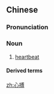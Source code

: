 ==Chinese==
{{zh-forms}}

===Pronunciation===
{{zh-pron
|m=xīnbó
|c=sam1 bok3
|cat=n
}}

===Noun===
{{zh-noun}}

# [[heartbeat]]

====Derived terms====
{{zh-der|心搏驟停}}

[[zh:心搏]]